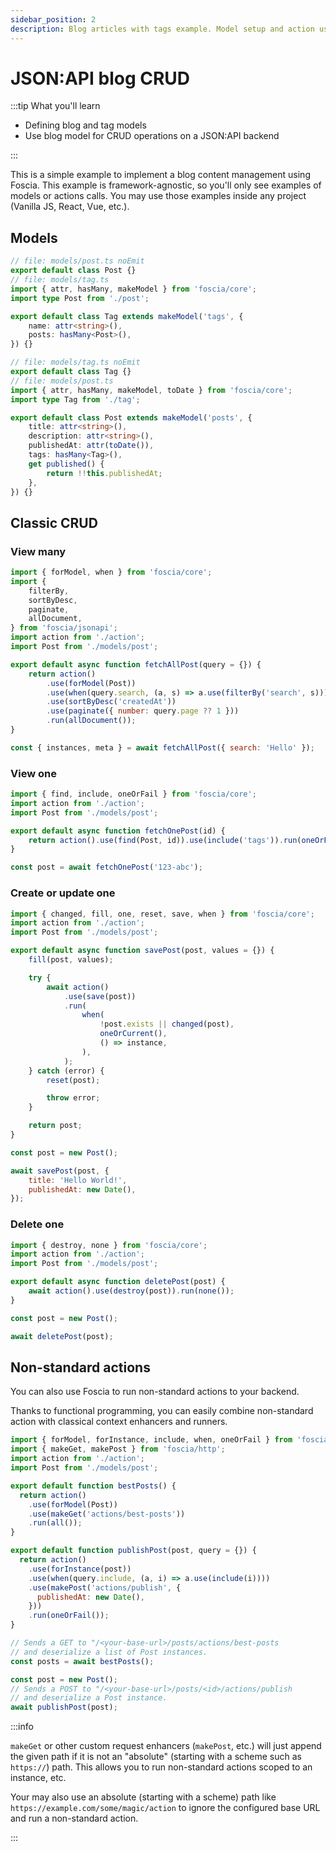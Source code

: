 ```yaml
---
sidebar_position: 2
description: Blog articles with tags example. Model setup and action usage.
---
```


# JSON:API blog CRUD

:::tip What you'll learn

-   Defining blog and tag models
-   Use blog model for CRUD operations on a JSON:API backend

:::

This is a simple example to implement a blog content management using
Foscia. This example is framework-agnostic, so you'll only see examples of
models or actions calls. You may use those examples inside any project (Vanilla
JS, React, Vue, etc.).

## Models

```ts title="models/tag.ts"
// file: models/post.ts noEmit
export default class Post {}
// file: models/tag.ts
import { attr, hasMany, makeModel } from 'foscia/core';
import type Post from './post';

export default class Tag extends makeModel('tags', {
    name: attr<string>(),
    posts: hasMany<Post>(),
}) {}
```

```ts title="models/post.ts"
// file: models/tag.ts noEmit
export default class Tag {}
// file: models/post.ts
import { attr, hasMany, makeModel, toDate } from 'foscia/core';
import type Tag from './tag';

export default class Post extends makeModel('posts', {
    title: attr<string>(),
    description: attr<string>(),
    publishedAt: attr(toDate()),
    tags: hasMany<Tag>(),
    get published() {
        return !!this.publishedAt;
    },
}) {}
```

## Classic CRUD

### View many

```javascript
import { forModel, when } from 'foscia/core';
import {
    filterBy,
    sortByDesc,
    paginate,
    allDocument,
} from 'foscia/jsonapi';
import action from './action';
import Post from './models/post';

export default async function fetchAllPost(query = {}) {
    return action()
        .use(forModel(Post))
        .use(when(query.search, (a, s) => a.use(filterBy('search', s))))
        .use(sortByDesc('createdAt'))
        .use(paginate({ number: query.page ?? 1 }))
        .run(allDocument());
}

const { instances, meta } = await fetchAllPost({ search: 'Hello' });
```

### View one

```javascript
import { find, include, oneOrFail } from 'foscia/core';
import action from './action';
import Post from './models/post';

export default async function fetchOnePost(id) {
    return action().use(find(Post, id)).use(include('tags')).run(oneOrFail());
}

const post = await fetchOnePost('123-abc');
```

### Create or update one

```javascript
import { changed, fill, one, reset, save, when } from 'foscia/core';
import action from './action';
import Post from './models/post';

export default async function savePost(post, values = {}) {
    fill(post, values);

    try {
        await action()
            .use(save(post))
            .run(
                when(
                    !post.exists || changed(post),
                    oneOrCurrent(),
                    () => instance,
                ),
            );
    } catch (error) {
        reset(post);

        throw error;
    }

    return post;
}

const post = new Post();

await savePost(post, {
    title: 'Hello World!',
    publishedAt: new Date(),
});
```

### Delete one

```javascript
import { destroy, none } from 'foscia/core';
import action from './action';
import Post from './models/post';

export default async function deletePost(post) {
    await action().use(destroy(post)).run(none());
}

const post = new Post();

await deletePost(post);
```

## Non-standard actions

You can also use Foscia to run non-standard actions to your backend.

Thanks to functional programming, you can easily combine non-standard action
with classical context enhancers and runners.

```javascript
import { forModel, forInstance, include, when, oneOrFail } from 'foscia/core';
import { makeGet, makePost } from 'foscia/http';
import action from './action';
import Post from './models/post';

export default function bestPosts() {
  return action()
    .use(forModel(Post))
    .use(makeGet('actions/best-posts'))
    .run(all());
}

export default function publishPost(post, query = {}) {
  return action()
    .use(forInstance(post))
    .use(when(query.include, (a, i) => a.use(include(i))))
    .use(makePost('actions/publish', {
      publishedAt: new Date(),
    }))
    .run(oneOrFail());
}

// Sends a GET to "/<your-base-url>/posts/actions/best-posts
// and deserialize a list of Post instances.
const posts = await bestPosts();

const post = new Post();
// Sends a POST to "/<your-base-url>/posts/<id>/actions/publish
// and deserialize a Post instance.
await publishPost(post);
```

:::info

`makeGet` or other custom request enhancers (`makePost`, etc.) will just append
the given path if it is not an "absolute" (starting with a scheme such as
`https://`) path. This allows you to run non-standard actions scoped to an
instance, etc.

Your may also use an absolute (starting with a scheme) path like
`https://example.com/some/magic/action` to ignore the configured base URL
and run a non-standard action.

:::
